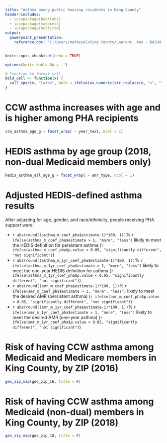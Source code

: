 ```yaml
---
title: "Asthma among public housing residents in King County"
header-includes:
  - \usepackage{booktabs}
  - \usepackage{makecell}
  - \usepackage{multirow}
output: 
  powerpoint_presentation:
    reference_doc: "C:/Users/mathesal/King County/Laurent, Amy - DASHH-External/DASHH2.0/Convening/DASHH convening 2019-02 - overall slides.pptx"
---
```


```r
knitr::opts_chunk$set(echo = TRUE)

options(knitr.kable.NA = '')

# Function to format cell
bold_cell <- function(x) {
  cell_spec(x, "latex", bold = ifelse(as.numeric(str_replace(x, "<", "")) < 0.05, T, F))
}

```



# CCW asthma increases with age and is higher among PHA recipients
```r
ccw_asthma_age_g + facet_wrap( ~ year_text, ncol = 1)
```

# HEDIS asthma by age group (2018, non-dual Medicaid members only)
```r
hedis_asthma_all_age_g + facet_wrap( ~ amr_type, ncol = 1)
```

# Adjusted HEDIS-defined asthma results
After adjusting for age, gender, and race/ethnicity, people receiving PHA support were:

- `r abs(round((asthma_m_coef_pha$estimate-1)*100, 1))`% 
`r ifelse(asthma_m_coef_pha$estimate > 1, "more", "less")` likely to meet the HEDIS definition for persistent asthma 
(`r ifelse(asthma_m_coef_pha$p.value < 0.05, "significantly different", "not significant")`)
- `r abs(round((asthma_m_1yr_coef_pha$estimate-1)*100, 1))`% 
`r ifelse(asthma_m_1yr_coef_pha$estimate > 1, "more", "less")` likely to meet the one-year HEDIS definition for asthma 
(`r ifelse(asthma_m_1yr_coef_pha$p.value < 0.05, "significantly different", "not significant")`)
- `r abs(round((amr_m_coef_pha$estimate-1)*100, 1))`% 
`r ifelse(amr_m_coef_pha$estimate > 1, "more", "less")` likely to meet the desired AMR (persistent asthma) 
(`r ifelse(amr_m_coef_pha$p.value < 0.05, "significantly different", "not significant")`)
- `r abs(round((amr_m_1yr_coef_pha$estimate-1)*100, 1))`% 
`r ifelse(amr_m_1yr_coef_pha$estimate > 1, "more", "less")` likely to meet the desired AMR (one-year asthma) 
(`r ifelse(amr_m_1yr_coef_pha$p.value < 0.05, "significantly different", "not significant")`)


# Risk of having CCW asthma among Medicaid and Medicare members in King County, by ZIP (2016)
```r
geo_zip_map(geo_zip_16, title = F)
```

# Risk of having CCW asthma among Medicaid (non-dual) members in King County, by ZIP (2018)
```r
geo_zip_map(geo_zip_18, title = F)
```



